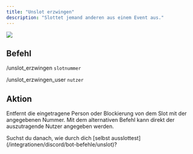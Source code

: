 ```yaml
---
title: "Unslot erzwingen"
description: "Slottet jemand anderen aus einem Event aus."
---
```


![](/images/integrationen/discord/bot-befehle/unslot-erzwingen/Slotbot-ForceUnslot.gif)

## Befehl

/unslot_erzwingen `slotnummer`

/unslot_erzwingen_user `nutzer`

## Aktion

Entfernt die eingetragene Person oder Blockierung von dem Slot mit der angegebenen Nummer. Mit dem alternativen Befehl kann direkt der auszutragende Nutzer angegeben werden.

<Info>
	Suchst du danach, wie durch dich [selbst ausslottest](/integrationen/discord/bot-befehle/unslot)?
</Info>
